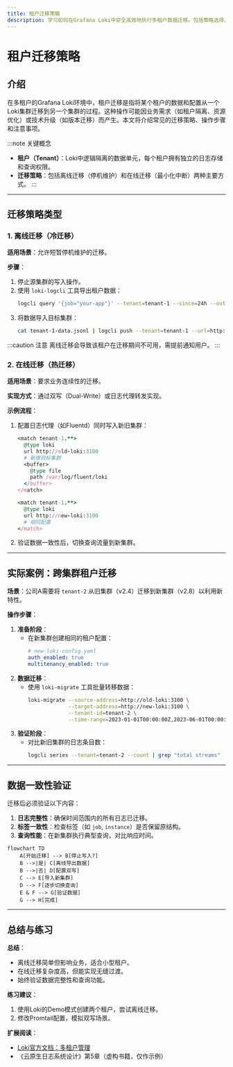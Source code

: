 ```yaml
---
title: 租户迁移策略
description: 学习如何在Grafana Loki中安全高效地执行多租户数据迁移，包括策略选择、操作步骤和实际案例。
---
```


# 租户迁移策略

## 介绍

在多租户的Grafana Loki环境中，租户迁移是指将某个租户的数据和配置从一个Loki集群迁移到另一个集群的过程。这种操作可能因业务需求（如租户隔离、资源优化）或技术升级（如版本迁移）而产生。本文将介绍常见的迁移策略、操作步骤和注意事项。

:::note 关键概念
- **租户（Tenant）**：Loki中逻辑隔离的数据单元，每个租户拥有独立的日志存储和查询权限。
- **迁移策略**：包括离线迁移（停机维护）和在线迁移（最小化中断）两种主要方式。
:::

---

## 迁移策略类型

### 1. 离线迁移（冷迁移）
**适用场景**：允许短暂停机维护的迁移。

**步骤**：
1. 停止源集群的写入操作。
2. 使用 `loki-logcli` 工具导出租户数据：
   ```bash
   logcli query '{job="your-app"}' --tenant=tenant-1 --since=24h --output=jsonl > tenant-1-data.jsonl
   ```
3. 将数据导入目标集群：
   ```bash
   cat tenant-1-data.jsonl | logcli push --tenant=tenant-1 --url=http://new-loki:3100/loki/api/v1/push
   ```

:::caution 注意
离线迁移会导致该租户在迁移期间不可用，需提前通知用户。
:::

### 2. 在线迁移（热迁移）
**适用场景**：要求业务连续性的迁移。

**实现方式**：通过双写（Dual-Write）或日志代理转发实现。

**示例流程**：
1. 配置日志代理（如Fluentd）同时写入新旧集群：
   ```ruby
   <match tenant-1.**>
     @type loki
     url http://old-loki:3100
     # 新增目标集群
     <buffer>
       @type file
       path /var/log/fluent/loki
     </buffer>
   </match>

   <match tenant-1.**>
     @type loki
     url http://new-loki:3100
     # 相同配置
   </match>
   ```
2. 验证数据一致性后，切换查询流量到新集群。

---

## 实际案例：跨集群租户迁移

**场景**：公司A需要将 `tenant-2` 从旧集群（v2.4）迁移到新集群（v2.8）以利用新特性。

**操作步骤**：
1. **准备阶段**：
   - 在新集群创建相同的租户配置：
     ```yaml
     # new-loki-config.yaml
     auth_enabled: true
     multitenancy_enabled: true
     ```
2. **数据迁移**：
   - 使用 `loki-migrate` 工具批量转移数据：
     ```bash
     loki-migrate --source-address=http://old-loki:3100 \
                  --target-address=http://new-loki:3100 \
                  --tenant-id=tenant-2 \
                  --time-range=2023-01-01T00:00:00Z,2023-06-01T00:00:00Z
     ```
3. **验证阶段**：
   - 对比新旧集群的日志条目数：
     ```bash
     logcli series --tenant=tenant-2 --count | grep "total streams"
     ```

---

## 数据一致性验证

迁移后必须验证以下内容：
1. **日志完整性**：确保时间范围内的所有日志已迁移。
2. **标签一致性**：检查标签（如 `job`, `instance`）是否保留原结构。
3. **查询性能**：在新集群执行典型查询，对比响应时间。

```mermaid
flowchart TD
    A[开始迁移] --> B[停止写入?]
    B -->|是| C[离线导出数据]
    B -->|否| D[配置双写]
    C --> E[导入新集群]
    D --> F[逐步切换查询]
    E & F --> G[验证数据]
    G --> H[完成]
```

---

## 总结与练习

**总结**：
- 离线迁移简单但影响业务，适合小型租户。
- 在线迁移复杂度高，但能实现无缝过渡。
- 始终验证数据完整性和查询功能。

**练习建议**：
1. 使用Loki的Demo模式创建两个租户，尝试离线迁移。
2. 修改Promtail配置，模拟双写场景。

**扩展阅读**：
- [Loki官方文档：多租户管理](https://grafana.com/docs/loki/latest/operations/multi-tenancy/)
- 《云原生日志系统设计》第5章（虚构书籍，仅作示例）